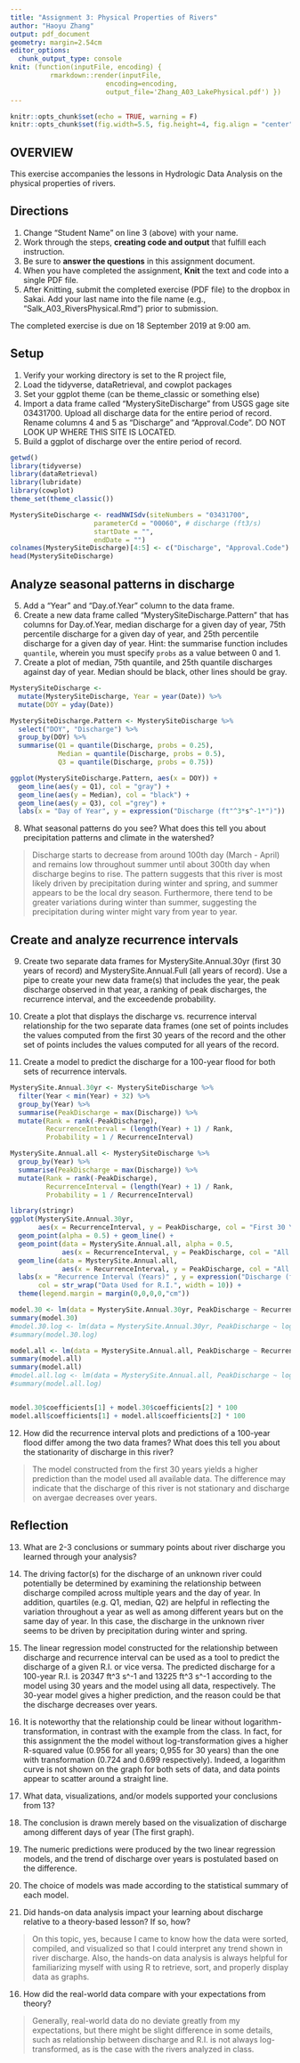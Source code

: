 ```yaml
---
title: "Assignment 3: Physical Properties of Rivers"
author: "Haoyu Zhang"
output: pdf_document
geometry: margin=2.54cm
editor_options: 
  chunk_output_type: console
knit: (function(inputFile, encoding) { 
          rmarkdown::render(inputFile,
                        encoding=encoding, 
                        output_file='Zhang_A03_LakePhysical.pdf') })
---
```

```r
knitr::opts_chunk$set(echo = TRUE, warning = F)
knitr::opts_chunk$set(fig.width=5.5, fig.height=4, fig.align = "center")
```
## OVERVIEW

This exercise accompanies the lessons in Hydrologic Data Analysis on the physical properties of rivers. 

## Directions
1. Change "Student Name" on line 3 (above) with your name.
3. Work through the steps, **creating code and output** that fulfill each instruction.
4. Be sure to **answer the questions** in this assignment document.
6. When you have completed the assignment, **Knit** the text and code into a single PDF file.
8. After Knitting, submit the completed exercise (PDF file) to the dropbox in Sakai. Add your last name into the file name (e.g., "Salk_A03_RiversPhysical.Rmd") prior to submission.

The completed exercise is due on 18 September 2019 at 9:00 am.

## Setup

1. Verify your working directory is set to the R project file, 
2. Load the tidyverse, dataRetrieval, and cowplot packages
3. Set your ggplot theme (can be theme_classic or something else)
4. Import a data frame called "MysterySiteDischarge" from USGS gage site 03431700. Upload all discharge data for the entire period of record. Rename columns 4 and 5 as "Discharge" and "Approval.Code". DO NOT LOOK UP WHERE THIS SITE IS LOCATED. 
5. Build a ggplot of discharge over the entire period of record. 

```r
getwd()
library(tidyverse)
library(dataRetrieval)
library(lubridate)
library(cowplot)
theme_set(theme_classic())

MysterySiteDischarge <- readNWISdv(siteNumbers = "03431700",
                     parameterCd = "00060", # discharge (ft3/s)
                     startDate = "",
                     endDate = "")
colnames(MysterySiteDischarge)[4:5] <- c("Discharge", "Approval.Code")
head(MysterySiteDischarge)
```

## Analyze seasonal patterns in discharge

5. Add a "Year" and "Day.of.Year" column to the data frame.
6. Create a new data frame called "MysterySiteDischarge.Pattern" that has columns for Day.of.Year, median discharge for a given day of year, 75th percentile discharge for a given day of year, and 25th percentile discharge for a given day of year. Hint: the summarise function includes `quantile`, wherein you must specify `probs` as a value between 0 and 1.
7. Create a plot of median, 75th quantile, and 25th quantile discharges against day of year. Median should be black, other lines should be gray. 
```r
MysterySiteDischarge <- 
  mutate(MysterySiteDischarge, Year = year(Date)) %>%
  mutate(DOY = yday(Date))

MysterySiteDischarge.Pattern <- MysterySiteDischarge %>%
  select("DOY", "Discharge") %>%
  group_by(DOY) %>%
  summarise(Q1 = quantile(Discharge, probs = 0.25),
            Median = quantile(Discharge, probs = 0.5),
            Q3 = quantile(Discharge, probs = 0.75))

ggplot(MysterySiteDischarge.Pattern, aes(x = DOY)) +
  geom_line(aes(y = Q1), col = "gray") +
  geom_line(aes(y = Median), col = "black") +
  geom_line(aes(y = Q3), col ="grey") +
  labs(x = "Day of Year", y = expression("Discharge (ft"^3*s^-1*")"))
```

8. What seasonal patterns do you see? What does this tell you about precipitation patterns and climate in the watershed?

> Discharge starts to decrease from around 100th day (March - April) and remains low throughout summer until about 300th day when discharge begins to rise. The pattern suggests that this river is most likely driven by precipitation during winter and spring, and summer appears to be the local dry season. Furthermore, there tend to be greater variations during winter than summer, suggesting the precipitation during winter might vary from year to year.

## Create and analyze recurrence intervals

9. Create two separate data frames for MysterySite.Annual.30yr (first 30 years of record) and MysterySite.Annual.Full (all years of record). Use a pipe to create your new data frame(s) that includes the year, the peak discharge observed in that year, a ranking of peak discharges, the recurrence interval, and the exceedende probability.

10. Create a plot that displays the discharge vs. recurrence interval relationship for the two separate data frames (one set of points includes the values computed from the first 30 years of the record and the other set of points includes the values computed for all years of the record. 

11. Create a model to predict the discharge for a 100-year flood for both sets of recurrence intervals. 

```r
MysterySite.Annual.30yr <- MysterySiteDischarge %>%
  filter(Year < min(Year) + 32) %>%
  group_by(Year) %>%
  summarise(PeakDischarge = max(Discharge)) %>%
  mutate(Rank = rank(-PeakDischarge),
         RecurrenceInterval = (length(Year) + 1) / Rank, 
         Probability = 1 / RecurrenceInterval)

MysterySite.Annual.all <- MysterySiteDischarge %>%
  group_by(Year) %>%
  summarise(PeakDischarge = max(Discharge)) %>%
  mutate(Rank = rank(-PeakDischarge),
         RecurrenceInterval = (length(Year) + 1) / Rank, 
         Probability = 1 / RecurrenceInterval)

library(stringr)
ggplot(MysterySite.Annual.30yr,
       aes(x = RecurrenceInterval, y = PeakDischarge, col = "First 30 Years")) +
  geom_point(alpha = 0.5) + geom_line() +
  geom_point(data = MysterySite.Annual.all, alpha = 0.5,
             aes(x = RecurrenceInterval, y = PeakDischarge, col = "All Years")) +
  geom_line(data = MysterySite.Annual.all,
             aes(x = RecurrenceInterval, y = PeakDischarge, col = "All Years")) +
  labs(x = "Recurrence Interval (Years)" , y = expression("Discharge (ft"^3*s^-1*")"),
       col = str_wrap("Data Used for R.I.", width = 10)) +
  theme(legend.margin = margin(0,0,0,0,"cm"))

model.30 <- lm(data = MysterySite.Annual.30yr, PeakDischarge ~ RecurrenceInterval)
summary(model.30)
#model.30.log <- lm(data = MysterySite.Annual.30yr, PeakDischarge ~ log(RecurrenceInterval))
#summary(model.30.log)

model.all <- lm(data = MysterySite.Annual.all, PeakDischarge ~ RecurrenceInterval)
summary(model.all)
summary(model.all)
#model.all.log <- lm(data = MysterySite.Annual.all, PeakDischarge ~ log(RecurrenceInterval))
#summary(model.all.log)


model.30$coefficients[1] + model.30$coefficients[2] * 100
model.all$coefficients[1] + model.all$coefficients[2] * 100

```

12. How did the recurrence interval plots and predictions of a 100-year flood differ among the two data frames? What does this tell you about the stationarity of discharge in this river?

> The model constructed from the first 30 years yields a higher prediction than the model used all available data. The difference may indicate that the discharge of this river is not stationary and discharge on avergae decreases over years.

## Reflection
13. What are 2-3 conclusions or summary points about river discharge you learned through your analysis?  
1. The driving factor(s) for the discharge of an unknown river could potentially be determined by examining the relationship between discharge compiled across multiple years and the day of year. In addition, quartiles (e.g. Q1, median, Q2) are helpful in reflecting the variation throughout a year as well as among different years but on the same day of year. In this case, the discharge in the unknown river seems to be driven by precipitation during winter and spring.  
2. The linear regression model constructed for the relationship between discharge and recurrence interval can be used as a tool to predict the discharge of a given R.I. or vice versa. The predicted discharge for a 100-year R.I. is 20347 ft^3 s^-1 and 13225 ft^3 s^-1 according to the model using 30 years and the model using all data, respectively. The 30-year model gives a higher prediction, and the reason could be that the discharge decreases over years.  
3. It is noteworthy that the relationship could be linear without logarithm-transformation, in contrast with the example from the class. In fact, for this assignment the the model without log-transformation gives a higher R-squared value (0.956 for all years; 0,955 for 30 years) than the one with transformation (0.724 and 0.699 respectively). Indeed, a logarithm curve is not shown on the graph for both sets of data, and data points appear to scatter around a straight line.

14. What data, visualizations, and/or models supported your conclusions from 13?  
1. The conclusion is drawn merely based on the visualization of discharge among different days of year (The first graph).  
2. The numeric predictions were produced by the two linear regression models, and the trend of discharge over years is postulated based on the difference.  
3. The choice of models was made according to the statistical summary of each model.

15. Did hands-on data analysis impact your learning about discharge relative to a theory-based lesson? If so, how?

> On this topic, yes, because I came to know how the data were sorted, compiled, and visualized so that I could interpret any trend shown in river discharge. Also, the hands-on data analysis is always helpful for familiarizing myself with using R to retrieve, sort, and properly display data as graphs.

16.	How did the real-world data compare with your expectations from theory?

> Generally, real-world data do no deviate greatly from my expectations, but there might be slight difference in some details, such as relationship between discharge and R.I. is not always log-transformed, as is the case with the rivers analyzed in class.
